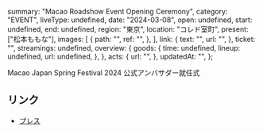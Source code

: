   summary: "Macao Roadshow Event Opening Ceremony",
  category: "EVENT",
  liveType: undefined,
  date: "2024-03-08",
  open: undefined,
  start: undefined,
  end: undefined,
  region: "東京",
  location: "コレド室町",
  present: ["松本ももな"],
  images: [
    {
      path: "",
      ref: "",
    },
  ],
  link: {
    text: "",
    url: "",
  },
  ticket: "",
  streamings: undefined,
  overview: {
    goods: {
      time: undefined,
      lineup: undefined,
      url: undefined,
    },
  },
  acts: {
    url: "",
  },
  updatedAt: "",
};

Macao Japan Spring Festival 2024 公式アンバサダー就任式

## リンク

- [プレス](https://prtimes.jp/main/html/rd/p/000000577.000025517.html)
